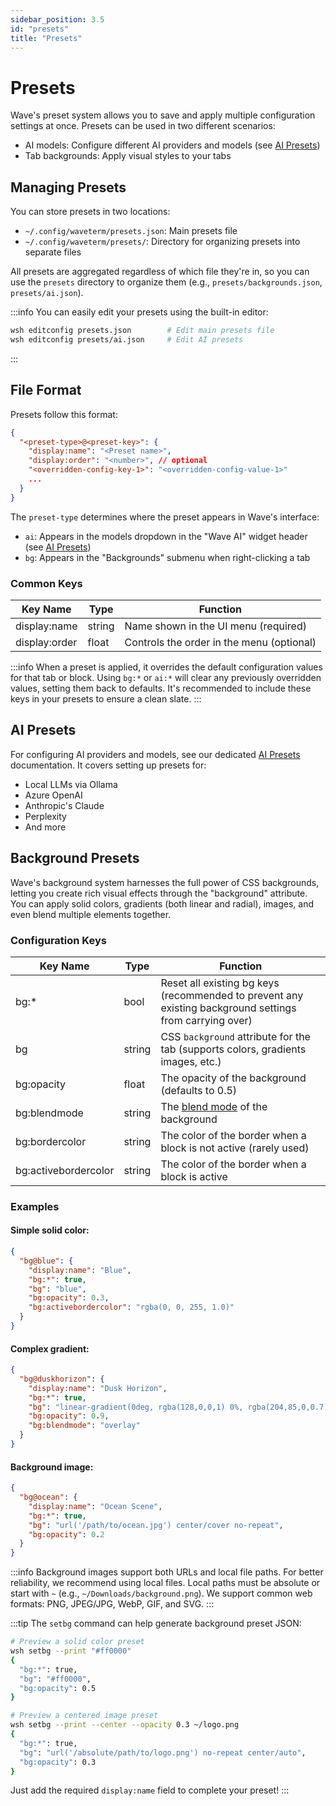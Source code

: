 ```yaml
---
sidebar_position: 3.5
id: "presets"
title: "Presets"
---
```


# Presets

Wave's preset system allows you to save and apply multiple configuration settings at once. Presets can be used in two different scenarios:

- AI models: Configure different AI providers and models (see [AI Presets](/ai-presets))
- Tab backgrounds: Apply visual styles to your tabs

## Managing Presets

You can store presets in two locations:

- `~/.config/waveterm/presets.json`: Main presets file
- `~/.config/waveterm/presets/`: Directory for organizing presets into separate files

All presets are aggregated regardless of which file they're in, so you can use the `presets` directory to organize them (e.g., `presets/backgrounds.json`, `presets/ai.json`).

:::info
You can easily edit your presets using the built-in editor:

```bash
wsh editconfig presets.json        # Edit main presets file
wsh editconfig presets/ai.json     # Edit AI presets
```

:::

## File Format

Presets follow this format:

```json
{
  "<preset-type>@<preset-key>": {
    "display:name": "<Preset name>",
    "display:order": "<number>", // optional
    "<overridden-config-key-1>": "<overridden-config-value-1>"
    ...
  }
}
```

The `preset-type` determines where the preset appears in Wave's interface:

- `ai`: Appears in the models dropdown in the "Wave AI" widget header (see [AI Presets](/ai-presets))
- `bg`: Appears in the "Backgrounds" submenu when right-clicking a tab

### Common Keys

| Key Name      | Type   | Function                                  |
| ------------- | ------ | ----------------------------------------- |
| display:name  | string | Name shown in the UI menu (required)      |
| display:order | float  | Controls the order in the menu (optional) |

:::info
When a preset is applied, it overrides the default configuration values for that tab or block. Using `bg:*` or `ai:*` will clear any previously overridden values, setting them back to defaults. It's recommended to include these keys in your presets to ensure a clean slate.
:::

## AI Presets

For configuring AI providers and models, see our dedicated [AI Presets](/ai-presets) documentation. It covers setting up presets for:

- Local LLMs via Ollama
- Azure OpenAI
- Anthropic's Claude
- Perplexity
- And more

## Background Presets

Wave's background system harnesses the full power of CSS backgrounds, letting you create rich visual effects through the "background" attribute. You can apply solid colors, gradients (both linear and radial), images, and even blend multiple elements together.

### Configuration Keys

| Key Name             | Type   | Function                                                                                                |
| -------------------- | ------ | ------------------------------------------------------------------------------------------------------- |
| bg:\*                | bool   | Reset all existing bg keys (recommended to prevent any existing background settings from carrying over) |
| bg                   | string | CSS `background` attribute for the tab (supports colors, gradients images, etc.)                        |
| bg:opacity           | float  | The opacity of the background (defaults to 0.5)                                                         |
| bg:blendmode         | string | The [blend mode](https://developer.mozilla.org/en-US/docs/Web/CSS/blend-mode) of the background         |
| bg:bordercolor       | string | The color of the border when a block is not active (rarely used)                                        |
| bg:activebordercolor | string | The color of the border when a block is active                                                          |

### Examples

#### Simple solid color:

```json
{
  "bg@blue": {
    "display:name": "Blue",
    "bg:*": true,
    "bg": "blue",
    "bg:opacity": 0.3,
    "bg:activebordercolor": "rgba(0, 0, 255, 1.0)"
  }
}
```

#### Complex gradient:

```json
{
  "bg@duskhorizon": {
    "display:name": "Dusk Horizon",
    "bg:*": true,
    "bg": "linear-gradient(0deg, rgba(128,0,0,1) 0%, rgba(204,85,0,0.7) 20%, rgba(255,140,0,0.6) 45%, rgba(160,90,160,0.5) 65%, rgba(60,60,120,1) 100%), radial-gradient(circle at 30% 30%, rgba(255,255,255,0.1), transparent 60%), radial-gradient(circle at 70% 70%, rgba(255,255,255,0.05), transparent 70%)",
    "bg:opacity": 0.9,
    "bg:blendmode": "overlay"
  }
}
```

#### Background image:

```json
{
  "bg@ocean": {
    "display:name": "Ocean Scene",
    "bg:*": true,
    "bg": "url('/path/to/ocean.jpg') center/cover no-repeat",
    "bg:opacity": 0.2
  }
}
```

:::info
Background images support both URLs and local file paths. For better reliability, we recommend using local files. Local paths must be absolute or start with `~` (e.g., `~/Downloads/background.png`). We support common web formats: PNG, JPEG/JPG, WebP, GIF, and SVG.
:::

:::tip
The `setbg` command can help generate background preset JSON:

```bash
# Preview a solid color preset
wsh setbg --print "#ff0000"
{
  "bg:*": true,
  "bg": "#ff0000",
  "bg:opacity": 0.5
}

# Preview a centered image preset
wsh setbg --print --center --opacity 0.3 ~/logo.png
{
  "bg:*": true,
  "bg": "url('/absolute/path/to/logo.png') no-repeat center/auto",
  "bg:opacity": 0.3
}
```

Just add the required `display:name` field to complete your preset!
:::
